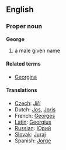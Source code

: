 ==English==
===Proper noun===
'''George'''

# a male given name

====Related terms====
*[[Georgina]]

====Translations====
*[[Czech]]: [[Jiří]]
*Dutch: [[Jos]], [[Joris]]
*French: [[Georges]]
*[[Latin]]: [[Georgius]]
*[[Russian]]: [[Юрий]]
*[[Slovak]]: [[Juraj]]
*Spanish: [[Jorge]]